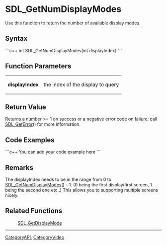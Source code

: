<!-- pragma section-numbers off -->
<!-- pragma disable-camelcase -->

= SDL_GetNumDisplayModes =
Use this function to return the number of available display modes.


== Syntax ==
```c++
int SDL_GetNumDisplayModes(int displayIndex)
```

== Function Parameters ==
{|
|'''displayIndex'''
|the index of the display to query
|}

== Return Value ==
Returns a number >= 1 on success or a negative error code on failure; call [[SDL_GetError]]() for more information.

== Code Examples ==
```c++
You can add your code example here
```

== Remarks ==
The displayIndex needs to be in the range from 0 to [[SDL_GetNumDisplayModes]]() - 1. (0 being the first display/first screen, 1 being the second one etc..) This allows you to supporting multiple screens nicely.

== Related Functions ==
:[[SDL_GetDisplayMode]]

----
[[CategoryAPI]], [[CategoryVideo]]
